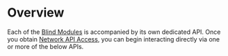 
# Overview

Each of the [Blind Modules](/learn/blind-modules) is accompanied by its own dedicated API. Once you obtain [Network API Access](/build/network-api-access), you can begin interacting directly via one or more of the below APIs.

<FeatureSection data={apiCards} />
